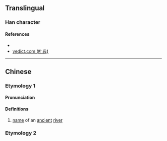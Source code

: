 {{character info/new}}
==Translingual==

===Han character===
{{Han char|rn=85|rad=水|as=03|sn=6|four=|canj=EHJ|ids=⿰氵千}}


====References====
* {{Han ref|kx=0605.120|dkj=17131|hdz=31552.040|uh=6C58|ud=27736}}
* [http://yedict.com/htm/6C/6C58.htm yedict.com (叶典)]

----

==Chinese==
{{zh-forms}}
===Etymology 1===
====Pronunciation====
{{zh-pron
|m=qiān
|c=cim4
|mc=y
|oc=y
|ma=
|cat=pn
}}

====Definitions====
{{zh-hanzi}}

# [[name]] of an [[ancient]] [[river]]
===Etymology 2===
{{zh-see|潛|ss}}